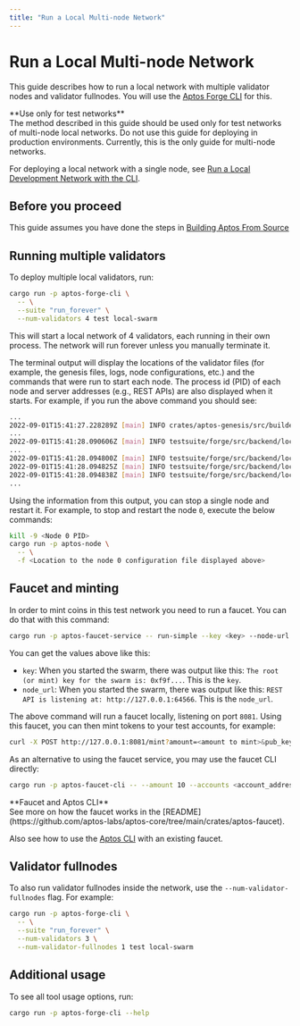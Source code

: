 ```yaml
---
title: "Run a Local Multi-node Network"
---
```



# Run a Local Multi-node Network

This guide describes how to run a local network with multiple validator nodes and validator fullnodes. You will use the [Aptos Forge CLI](https://github.com/aptos-labs/aptos-core/tree/main/testsuite/forge-cli/src) for this.

<Callout type="info"> 
**Use only for test networks**<br />
The method described in this guide should be used only for test networks of multi-node local networks. Do not use this guide for deploying in production environments. Currently, this is the only guide for multi-node networks.

For deploying a local network with a single node, see [Run a Local Development Network with the CLI](./local-development-network.mdx).
</Callout>

## Before you proceed

This guide assumes you have done the steps in [Building Aptos From Source](building-from-source.md)

## Running multiple validators

To deploy multiple local validators, run:

```bash filename="Terminal"
cargo run -p aptos-forge-cli \
  -- \
  --suite "run_forever" \
  --num-validators 4 test local-swarm
```

This will start a local network of 4 validators, each running in their own process. The network will run forever unless you manually terminate it.

The terminal output will display the locations of the validator files (for example, the genesis files, logs, node configurations, etc.) and the commands that were run to start each node. The process id (PID) of each node and server addresses (e.g., REST APIs) are also displayed when it starts. For example, if you run the above command you should see:

```bash filename="Terminal"
...
2022-09-01T15:41:27.228289Z [main] INFO crates/aptos-genesis/src/builder.rs:462 Building genesis with 4 validators. Directory of output: "/private/var/folders/dx/c0l2rrkn0656gfx6v5_dy_p80000gn/T/.tmpq9uPMJ"
...
2022-09-01T15:41:28.090606Z [main] INFO testsuite/forge/src/backend/local/swarm.rs:207 The root (or mint) key for the swarm is: 0xf9f...
...
2022-09-01T15:41:28.094800Z [main] INFO testsuite/forge/src/backend/local/node.rs:129 Started node 0 (PID: 78939) with command: ".../aptos-core/target/debug/aptos-node" "-f" "/private/var/folders/dx/c0l2rrkn0656gfx6v5_dy_p80000gn/T/.tmpq9uPMJ/0/node.yaml"
2022-09-01T15:41:28.094825Z [main] INFO testsuite/forge/src/backend/local/node.rs:137 Node 0: REST API is listening at: http://127.0.0.1:64566
2022-09-01T15:41:28.094838Z [main] INFO testsuite/forge/src/backend/local/node.rs:142 Node 0: Inspection service is listening at http://127.0.0.1:64568
...
```

Using the information from this output, you can stop a single node and restart
it. For example, to stop and restart the node `0`, execute the below commands:

```bash filename="Terminal"
kill -9 <Node 0 PID>
cargo run -p aptos-node \
  -- \
  -f <Location to the node 0 configuration file displayed above>
```

## Faucet and minting

In order to mint coins in this test network you need to run a faucet. You can do that with this command:

```bash filename="Terminal"
cargo run -p aptos-faucet-service -- run-simple --key <key> --node-url <node_url>
```

You can get the values above like this:

- `key`: When you started the swarm, there was output like this: `The root (or mint) key for the swarm is: 0xf9f...`. This is the `key`.
- `node_url`: When you started the swarm, there was output like this: `REST API is listening at: http://127.0.0.1:64566`. This is the `node_url`.

The above command will run a faucet locally, listening on port `8081`. Using this faucet, you can then mint tokens to your test accounts, for example:

```bash filename="Terminal"
curl -X POST http://127.0.0.1:8081/mint?amount=<amount to mint>&pub_key=<public key to mint tokens to>
```

As an alternative to using the faucet service, you may use the faucet CLI directly:

```bash filename="Terminal"
cargo run -p aptos-faucet-cli -- --amount 10 --accounts <account_address> --key <private_key>
```

<Callout type="info"> 
**Faucet and Aptos CLI**<br />
See more on how the faucet works in the [README](https://github.com/aptos-labs/aptos-core/tree/main/crates/aptos-faucet).

Also see how to use the [Aptos CLI](../tools/aptos-cli/use-cli/use-aptos-cli.md) with an existing faucet.
</Callout>

## Validator fullnodes

To also run validator fullnodes inside the network, use the `--num-validator-fullnodes` flag. For example:

```bash filename="Terminal"
cargo run -p aptos-forge-cli \
  -- \
  --suite "run_forever" \
  --num-validators 3 \
  --num-validator-fullnodes 1 test local-swarm
```

## Additional usage

To see all tool usage options, run:

```bash filename="Terminal"
cargo run -p aptos-forge-cli --help
```
